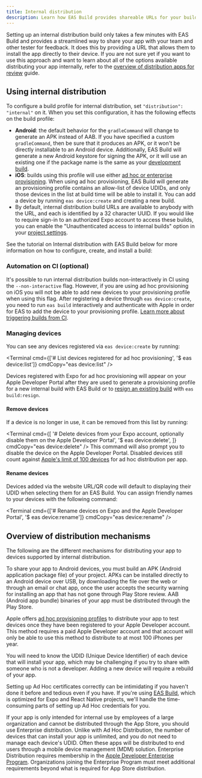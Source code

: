 ```yaml
---
title: Internal distribution
description: Learn how EAS Build provides shareable URLs for your builds with your team for internal distribution.
---
```




Setting up an internal distribution build only takes a few minutes with EAS Build and provides a streamlined way to share your app with your team and other tester for feedback. It does this by providing a URL that allows them to install the app directly to their device. If you are not sure yet if you want to use this approach and want to learn about all of the options available distributing your app internally, refer to the [overview of distribution apps for review](/review/overview/) guide.

## Using internal distribution

To configure a build profile for internal distribution, set `"distribution": "internal"` on it. When you set this configuration, it has the following effects on the build profile:

- **Android**: the default behavior for the `gradleCommand` will change to generate an APK instead of AAB. If you have specified a custom `gradleCommand`, then be sure that it produces an APK, or it won't be directly installable to an Android device. Additionally, EAS Build will generate a new Android keystore for signing the APK, or it will use an existing one if the package name is the same as your [development build](/develop/development-builds/introduction/).
- **iOS**: builds using this profile will use either [ad hoc or enterprise provisioning](#overview-of-distribution-mechanisms). When using ad hoc provisioning, EAS Build will generate an provisioning profile contains an allow-list of device UDIDs, and only those devices in the list at build time will be able to install it. You can add a device by running `eas device:create` and creating a new build.
- By default, internal distribution build URLs are available to anybody with the URL, and each is identified by a 32 character UUID. If you would like to require sign-in to an authorized Expo account to access these builds, you can enable the "Unauthenticated access to internal builds" option in your [project settings](https://expo.dev/accounts/[account]/projects/[project]/settings).

See the tutorial on Internal distribution with EAS Build below for more information on how to configure, create, and install a build:

<BoxLink
  title="Create and share internal distribution build"
  description="Complete step-by-step guide to setting up and sharing internal distribution builds with EAS Build."
  href="/tutorial/eas/internal-distribution-builds/"
  Icon={GraduationHat02DuotoneIcon}
/>

### Automation on CI (optional)

It's possible to run internal distribution builds non-interactively in CI using the `--non-interactive` flag. However, if you are using ad hoc provisioning on iOS you will not be able to add new devices to your provisioning profile when using this flag. After registering a device through `eas device:create`, you need to run `eas build` interactively and authenticate with Apple in order for EAS to add the device to your provisioning profile. [Learn more about triggering builds from CI](/build/building-on-ci).

### Managing devices

You can see any devices registered via `eas device:create` by running:

<Terminal
  cmd={['# List devices registered for ad hoc provisioning', '$ eas device:list']}
  cmdCopy="eas device:list"
/>

Devices registered with Expo for ad hoc provisioning will appear on your Apple Developer Portal after they are used to generate a provisioning profile for a new internal build with EAS Build or to [resign an existing build](/app-signing/app-credentials/#re-signing-new-credentials) with `eas build:resign`.

#### Remove devices

If a device is no longer in use, it can be removed from this list by running:

<Terminal
  cmd={[
    '# Delete devices from your Expo account, optionally disable them on the Apple Developer Portal',
    '$ eas device:delete',
  ]}
  cmdCopy="eas device:delete"
/>
This command will also prompt you to disable the device on the Apple Developer Portal. Disabled
devices still count against [Apple's limit of 100
devices](https://developer.apple.com/support/account/#:~:text=Resetting%20your%20device%20list%20annually)
for ad hoc distribution per app.

#### Rename devices

Devices added via the website URL/QR code will default to displaying their UDID when selecting them for an EAS Build. You can assign friendly names to your devices with the following command:

<Terminal
  cmd={['# Rename devices on Expo and the Apple Developer Portal', '$ eas device:rename']}
  cmdCopy="eas device:rename"
/>

## Overview of distribution mechanisms

The following are the different mechanisms for distributing your app to devices supported by internal distribution.

<Collapsible summary="Android: Build and distribute an APK">

To share your app to Android devices, you must build an APK (Android application package file) of your project. APKs can be installed directly to an Android device over USB, by downloading the file over the web or through an email or chat app, once the user accepts the security warning for installing an app that has not gone through Play Store review. AAB (Android app bundle) binaries of your app must be distributed through the Play Store.

</Collapsible>

<Collapsible summary="iOS: Ad Hoc distribution">

Apple offers [ad hoc provisioning profiles](https://help.apple.com/xcode/mac/current/#/dev7ccaf4d3c) to distribute your app to test devices once they have been registered
to your Apple Developer account. This method requires a paid Apple Developer account and that account will only be able to use this method to distribute to at most 100 iPhones per year.

You will need to know the UDID (Unique Device Identifier) of each device that will install your app, which may be challenging if you try to share with someone who is not a developer. Adding a new device will require a rebuild of your app.

Setting up Ad Hoc certificates correctly can be intimidating if you haven't done it before and tedious even if you have. If you're using [EAS Build](#internal-distribution-with-eas-build), which is optimized for Expo and React Native projects, we'll handle the time-consuming parts of setting up Ad Hoc credentials for you.

</Collapsible>

<Collapsible summary="iOS: Enterprise distribution">

If your app is only intended for internal use by employees of a large organization and cannot be distributed through the App Store, you should use Enterprise distribution. Unlike with Ad Hoc Distribution, the number of devices that can install your app is unlimited, and you do not need to manage each device's UDID. Often these apps will be distributed to end users through a mobile device management (MDM) solution. Enterprise Distribution requires membership in the [Apple Developer Enterprise Program](https://developer.apple.com/programs/enterprise/). Organizations joining the Enterprise Program must meet additional requirements beyond what is required for App Store distribution.

</Collapsible>